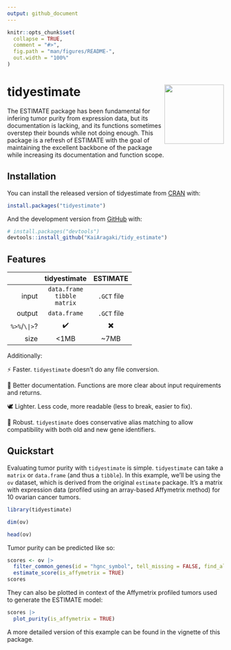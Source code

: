 ```yaml
---
output: github_document
---
```


<!-- README.md is generated from README.Rmd. Please edit that file -->

```r
knitr::opts_chunk$set(
  collapse = TRUE,
  comment = "#>",
  fig.path = "man/figures/README-",
  out.width = "100%"
)
```

# tidyestimate <img src='man/figures/logo.png' align="right" height="138" />

<!-- badges: start -->
<!-- badges: end -->

The ESTIMATE package has been fundamental for infering tumor purity from expression data, but its documentation is lacking, and its functions sometimes overstep their bounds while not doing enough. This package is a refresh of ESTIMATE with the goal of maintaining the excellent backbone of the package while increasing its documentation and function scope.

## Installation

You can install the released version of tidyestimate from [CRAN](https://CRAN.R-project.org) with:

``` r
install.packages("tidyestimate")
```

And the development version from [GitHub](https://github.com/) with:

``` r
# install.packages("devtools")
devtools::install_github("KaiAragaki/tidy_estimate")
```

## Features

|            |          tidyestimate|   ESTIMATE|
|-----------:|:--------------------:|:---------:|
|       input|`data.frame`<br />`tibble`<br />`matrix`|`.GCT` file|
|      output|          `data.frame`|`.GCT` file|
|`%>%`/`\|>`?|                    ✔️|         ✖️|
|        size|                  <1MB|        ~7MB|

Additionally:

⚡ Faster. `tidyestimate` doesn't do any file conversion.

📝 Better documentation. Functions are more clear about input requirements and returns.

🕊️ Lighter. Less code, more readable (less to break, easier to fix).

💪 Robust. `tidyestimate` does conservative alias matching to allow compatibility with both old and new gene identifiers.




## Quickstart

Evaluating tumor purity with `tidyestimate` is simple. `tidyestimate` can take a `matrix` or `data.frame` (and thus a `tibble`). In this example, we'll be using the `ov` dataset, which is derived from the original `estimate` package. It's a matrix with expression data (profiled using an array-based Affymetrix method) for 10 ovarian cancer tumors.

```r
library(tidyestimate)
```

```r
dim(ov)
```

```r
head(ov)
```

Tumor purity can be predicted like so:

```r
scores <- ov |> 
  filter_common_genes(id = "hgnc_symbol", tell_missing = FALSE, find_alias = TRUE) |> 
  estimate_score(is_affymetrix = TRUE)
scores
```

They can also be plotted in context of the Affymetrix profiled tumors used to generate the ESTIMATE model:

```r
scores |> 
  plot_purity(is_affymetrix = TRUE)
```
A more detailed version of this example can be found in the vignette of this package.